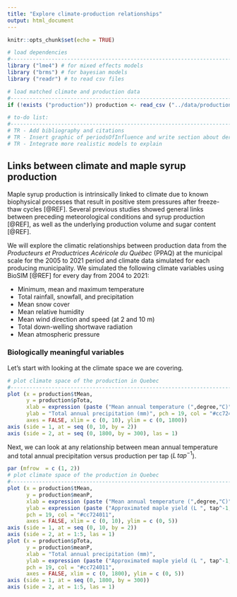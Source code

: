 ```yaml
---
title: "Explore climate-production relationships"
output: html_document
---
```


```r
knitr::opts_chunk$set(echo = TRUE)

# load dependencies
#----------------------------------------------------------------------------------------
library ("lme4") # for mixed effects models 
library ("brms") # for bayesian models
library ("readr") # to read csv files

# load matched climate and production data
#----------------------------------------------------------------------------------------
if (!exists ("production")) production <- read_csv ("../data/productionData.csv") 

# to-do list:
#----------------------------------------------------------------------------------------
# TR - Add bibliography and citations 
# TR - Insert graphic of periodsOfInfluence and write section about derived variables
# TR - Integrate more realistic models to explain 
```

## Links between climate and maple syrup production 

Maple syrup production is intrinsically linked to climate due to known biophysical processes that result in positive stem pressures after freeze-thaw cycles [@REF]. Several previous studies showed general links between preceding meteorological conditions and syrup production [@REF], as well as the underlying production volume and sugar content [@REF]. 

We will explore the climatic relationships between production data from the *Producteurs et Productrices Acéricole du Québec* (PPAQ) at the municipal scale for the 2005 to 2021 period and climate data simulated for each producing municipality. We simulated the following climate variables using BioSIM [@REF] for every day from 2004 to 2021:

* Minimum, mean and maximum temperature
* Total rainfall, snowfall, and precipitation
* Mean snow cover
* Mean relative humidity
* Mean wind direction and speed (at 2 and 10 m)
* Total down-welling shortwave radiation
* Mean atmospheric pressure 

### Biologically meaningful variables

Let's start with looking at the climate space we are covering.   

```r
# plot climate space of the production in Quebec
#----------------------------------------------------------------------------------------
plot (x = production$tMean,
      y = production$pTota,
      xlab = expression (paste ("Mean annual temperature (",degree,"C)")),
      ylab = "Total annual precipitation (mm)", pch = 19, col = "#cc724011",
      axes = FALSE, xlim = c (0, 10), ylim = c (0, 1800))
axis (side = 1, at = seq (0, 10, by = 2))
axis (side = 2, at = seq (0, 1800, by = 300), las = 1)
```

Next, we can look at any relationship between mean annual temperature and total annual precipitation versus production per tap ($L \, tap^{-1}$).


```r
par (mfrow  = c (1, 2))
# plot climate space of the production in Quebec
#----------------------------------------------------------------------------------------
plot (x = production$tMean,
      y = production$meanP,
      xlab = expression (paste ("Mean annual temperature (",degree,"C)")),
      ylab = expression (paste ("Approximated maple yield (L ", tap^-1,")")), 
      pch = 19, col = "#cc724011",
      axes = FALSE, xlim = c (0, 10), ylim = c (0, 5))
axis (side = 1, at = seq (0, 10, by = 2))
axis (side = 2, at = 1:5, las = 1)
plot (x = production$pTota,
      y = production$meanP,
      xlab = "Total annual precipitation (mm)",
      ylab = expression (paste ("Approximated maple yield (L ", tap^-1,")")), 
      pch = 19, col = "#cc724011",
      axes = FALSE, xlim = c (0, 1800), ylim = c (0, 5))
axis (side = 1, at = seq (0, 1800, by = 300))
axis (side = 2, at = 1:5, las = 1)
```